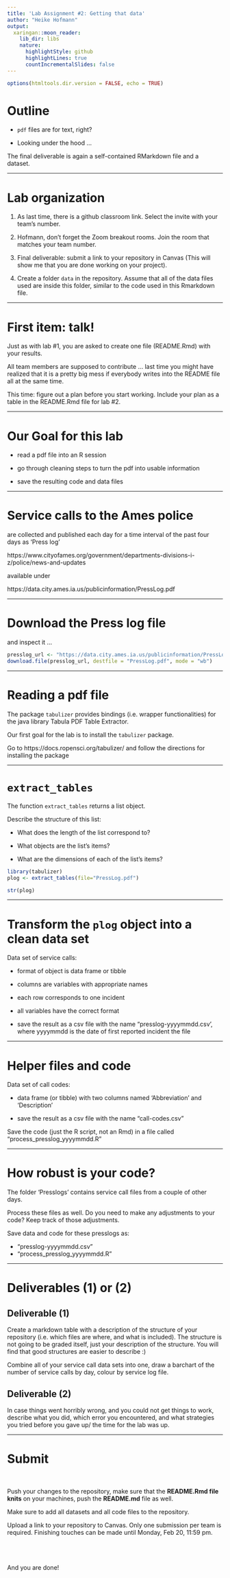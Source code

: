 ```yaml
---
title: 'Lab Assignment #2: Getting that data'
author: "Heike Hofmann"
output:
  xaringan::moon_reader:
    lib_dir: libs
    nature:
      highlightStyle: github
      highlightLines: true
      countIncrementalSlides: false
---
```

```r
options(htmltools.dir.version = FALSE, echo = TRUE)
```
# Outline

- `pdf` files are for text, right?

- Looking under the hood ...



The final deliverable is again a self-contained RMarkdown file and a dataset. 

---

# Lab organization

1. As last time, there is a github classroom link. Select the invite with your team's number. 

2. Hofmann, don't forget the Zoom breakout rooms. Join the room that matches your team number.

3. Final deliverable: submit a link to your repository in Canvas (This will show me that you are done working on your project).

4. Create a folder `data` in the repository. Assume that all of the data files used are inside this folder, similar to the code used in this Rmarkdown file. 



---

# First item: talk!

Just as with lab #1, you are asked to create one file (README.Rmd) with your results. 

All team members are supposed to contribute ... last time you might have realized that it is a pretty big mess if everybody writes into the README file all at the same time.

This time: figure out a plan before you start working. Include your plan as a table in the README.Rmd file for lab #2. 

---

# Our Goal for this lab

- read a pdf file into an R session

- go through cleaning steps to turn the pdf into usable information

- save the resulting code and data files


---

# Service calls to the Ames police 

are collected and published each day for a time interval of the past four days as 'Press log'

https://www.cityofames.org/government/departments-divisions-i-z/police/news-and-updates

available under 

https://data.city.ames.ia.us/publicinformation/PressLog.pdf

---

# Download the Press log file

and inspect it ... 

```r
presslog_url <- "https://data.city.ames.ia.us/publicinformation/PressLog.pdf"
download.file(presslog_url, destfile = "PressLog.pdf", mode = "wb")
```

---

# Reading a pdf file

The package `tabulizer` provides bindings (i.e. wrapper functionalities) for the java library Tabula PDF Table Extractor.

Our first goal for the lab is to install the `tabulizer` package.

Go to https://docs.ropensci.org/tabulizer/ and follow the  directions for installing the package

---

# `extract_tables`

The function `extract_tables` returns a list object. 

Describe the structure of this list:

- What does the length of the list correspond to? 

- What objects are the list's items? 

- What are the dimensions of each of the list's items? 

```r
library(tabulizer)
plog <- extract_tables(file="PressLog.pdf")

str(plog)
```
---

# Transform the `plog` object into a clean data set

Data set of service calls: 

- format of object is data frame or tibble

- columns are variables with appropriate names

- each row corresponds to one incident

- all variables have the correct format

- save the result as a csv file with the name "presslog-yyyymmdd.csv', where yyyymmdd is the date of first reported incident the file 

---

# Helper files and code

Data set of call codes: 

- data frame (or tibble) with two columns named 'Abbreviation' and 'Description'

- save the result as a csv file with the name "call-codes.csv"

Save the code (just the R script, not an Rmd) in a file called "process_presslog_yyyymmdd.R"


---

# How robust is your code?

The folder 'Presslogs' contains service call files from a couple of other days. 

Process these files as well.
Do you need to make any adjustments to your code? Keep track of those adjustments.


Save data and code for these presslogs as: 

  - "presslog-yyyymmdd.csv" 
  - "process_presslog_yyyymmdd.R"

---

# Deliverables (1) or (2)

## Deliverable (1)

Create a markdown table with a description of the structure of your repository (i.e. which files are where, and what is included).
The structure is not going to be graded itself, just your description of the structure. 
You will find that good structures are easier to describe :)

Combine all of your service call data sets into one, draw a barchart of the number of service calls by day, colour by service log file.


## Deliverable (2)

In case things went horribly wrong, and you could not get things to work, describe what you did, which error you encountered, and what strategies you tried before you gave up/ the time for the lab was up. 

---

# Submit

<br>

Push your changes to the repository, make sure that the **README.Rmd file knits** on your machines, push the **README.md** file as well. 

Make sure to add all datasets and all code files to the repository.

Upload a link to your repository to Canvas. Only one submission per team is required. 
Finishing touches can be made until Monday, Feb 20, 11:59 pm.

<br>
<br>
<br>
And you are done!

